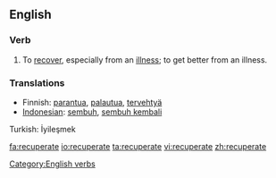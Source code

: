 ==English==

=== Verb ===
{{en-verb|recuperates|recuperating|recuperated}}
# To [[recover]], especially from an [[illness]]; to get better from an illness.

=== Translations ===
*Finnish: [[parantua]], [[palautua]], [[tervehtyä]]
*[[Indonesian]]: [[sembuh]], [[sembuh kembali]]
Turkish: İyileşmek
[[Category:English verbs]]

[[fa:recuperate]]
[[io:recuperate]]
[[ta:recuperate]]
[[vi:recuperate]]
[[zh:recuperate]]
